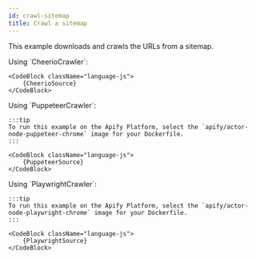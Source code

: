 ```yaml
---
id: crawl-sitemap
title: Crawl a sitemap
---
```




This example downloads and crawls the URLs from a sitemap.

<Tabs groupId="crawler-type">

<TabItem value="cheerio_crawler" label="CheerioCrawler" default>
	Using `CheerioCrawler`:

	<CodeBlock className="language-js">
		{CheerioSource}
	</CodeBlock>
</TabItem>

<TabItem value="puppeteer_crawler" label="PuppeteerCrawler">
	Using `PuppeteerCrawler`:

	:::tip
	To run this example on the Apify Platform, select the `apify/actor-node-puppeteer-chrome` image for your Dockerfile.
	:::

	<CodeBlock className="language-js">
		{PuppeteerSource}
	</CodeBlock>
</TabItem>

<TabItem value="playwright_crawler" label="PlaywrightCrawler">
	Using `PlaywrightCrawler`:

	:::tip
	To run this example on the Apify Platform, select the `apify/actor-node-playwright-chrome` image for your Dockerfile.
	:::

	<CodeBlock className="language-js">
		{PlaywrightSource}
	</CodeBlock>
</TabItem>

</Tabs>
